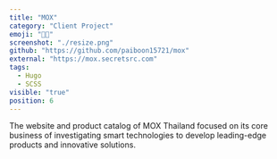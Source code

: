```yaml
---
title: "MOX"
category: "Client Project"
emoji: "👨‍💼‍"
screenshot: "./resize.png"
github: "https://github.com/paiboon15721/mox"
external: "https://mox.secretsrc.com"
tags:
  - Hugo
  - SCSS
visible: "true"
position: 6
---
```


The website and product catalog of MOX Thailand focused on its core business of investigating smart technologies to develop leading-edge products and innovative solutions.
